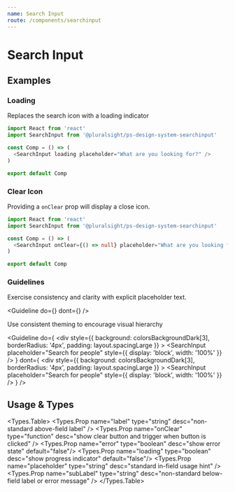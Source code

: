 ```yaml
---
name: Search Input
route: /components/searchinput
---
```



# Search Input

## Examples

### Loading

Replaces the search icon with a loading indicator

```typescript
import React from 'react'
import SearchInput from '@pluralsight/ps-design-system-searchinput'

const Comp = () => (
  <SearchInput loading placeholder="What are you looking for?" />
)

export default Comp

```

### Clear Icon

Providing a `onClear` prop will display a close icon.

```typescript
import React from 'react'
import SearchInput from '@pluralsight/ps-design-system-searchinput'

const Comp = () => (
  <SearchInput onClear={() => null} placeholder="What are you looking for?" />
)

export default Comp

```

### Guidelines

Exercise consistency and clarity with explicit placeholder text.

<Guideline
  do={<SearchInput placeholder="Search for people" />}
  dont={<SearchInput placeholder="Filter" />}
/>

Use consistent theming to encourage visual hierarchy

<Guideline
  do={
    <div
      style={{
        background: colorsBackgroundDark[3],
        borderRadius: '4px',
        padding: layout.spacingLarge
      }}
    >
      <Theme>
        <SearchInput
          placeholder="Search for people"
          style={{ display: 'block', width: '100%' }}
        />
      </Theme>
    </div>
  }
  dont={
    <div
      style={{
        background: colorsBackgroundDark[3],
        borderRadius: '4px',
        padding: layout.spacingLarge
      }}
    >
      <Theme name="light">
        <SearchInput
          placeholder="Search for people"
          style={{ display: 'block', width: '100%' }}
        />
      </Theme>
    </div>
  }
/>

## Usage & Types

<Usage install="npm install @pluralsight/ps-design-system-searchinput"
  import="import SearchInput from '@pluralsight/ps-design-system-searchinput'"
  packageName="searchinput"
  />

<Types.Table>
  <Types.Prop name="label" type="string" desc="non-standard above-field label" />
  <Types.Prop name="onClear" type="function" desc="show clear button and trigger when button is clicked" />
  <Types.Prop name="error" type="boolean" desc="show error state" default="false"/>
  <Types.Prop name="loading" type="boolean" desc="show progress indicator" default="false"/>
  <Types.Prop name="placeholder" type="string" desc="standard in-field usage hint" />
  <Types.Prop name="subLabel" type="string" desc="non-standard below-field label or error message" />
</Types.Table>